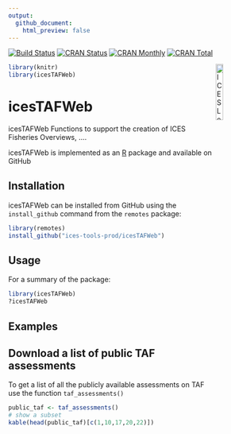 ```yaml
---
output: 
  github_document:
    html_preview: false
---
```


[![Build Status](https://travis-ci.org/ices-tools-prod/icesTAFWeb.svg?branch=devel)](https://travis-ci.org/ices-tools-prod/icesTAFWeb)
[![CRAN Status](http://r-pkg.org/badges/version/icesTAFWeb)](https://cran.r-project.org/package=icesTAFWeb)
[![CRAN Monthly](http://cranlogs.r-pkg.org/badges/icesTAFWeb)](https://cran.r-project.org/package=icesTAFWeb)
[![CRAN Total](http://cranlogs.r-pkg.org/badges/grand-total/icesTAFWeb)](https://cran.r-project.org/package=icesTAFWeb)

[<img align="right" alt="ICES Logo" width="17%" height="17%" src="http://ices.dk/_layouts/15/1033/images/icesimg/iceslogo.png">](http://ices.dk)

```r
library(knitr)
library(icesTAFWeb)
```

icesTAFWeb
=======

icesTAFWeb Functions to support the creation of ICES Fisheries Overviews, ....

icesTAFWeb is implemented as an [R](https://www.r-project.org) package 
<!-- and available on [CRAN](https://cran.r-project.org/package=icesTAFWeb). -->
and available on GitHub 

Installation
------------

icesTAFWeb can be installed from GitHub using the `install_github` command from the
`remotes` package:

```R
library(remotes)
install_github("ices-tools-prod/icesTAFWeb")
```

Usage
-----

For a summary of the package:

```R
library(icesTAFWeb)
?icesTAFWeb
```

Examples
--------

## Download a list of public TAF assessments

To get a list of all the publicly available assessments on TAF use the function `taf_assessments()`

```r
public_taf <- taf_assessments()
# show a subset
kable(head(public_taf)[c(1,10,17,20,22)])
```
